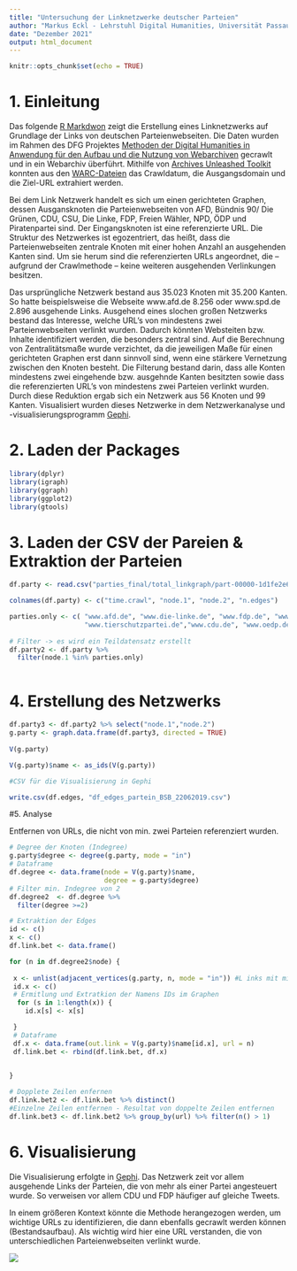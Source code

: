 ```yaml
---
title: "Untersuchung der Linknetzwerke deutscher Parteien"
author: "Markus Eckl - Lehrstuhl Digital Humanities, Universität Passau"
date: "Dezember 2021"
output: html_document
---
```


```r
knitr::opts_chunk$set(echo = TRUE)
```

# 1. Einleitung

Das folgende [R Markdwon](https://rmarkdown.rstudio.com/) zeigt die Erstellung eines Linknetzwerks auf Grundlage der Links von deutschen Parteienwebseiten. Die Daten wurden im Rahmen des DFG Projektes [Methoden der Digital Humanities in Anwendung für den Aufbau und die Nutzung von Webarchiven](https://www.dfg.de/en/dfg_profile/statutory_bodies/general_assembly/index.html) gecrawlt und in ein Webarchiv überführt. Mithilfe von [Archives Unleashed Toolkit](https://archivesunleashed.org/aut/) konnten aus den [WARC-Dateien](https://files.dnb.de/nestor/kurzartikel/thema_15-WARC.pdf) das Crawldatum, die Ausgangsdomain und die Ziel-URL extrahiert werden.

Bei dem Link Netzwerk handelt es sich um einen gerichteten Graphen, dessen Ausgansknoten die Parteienwebseiten von AFD, Bündnis 90/ Die Grünen, CDU, CSU, Die Linke, FDP, Freien Wähler, NPD, ÖDP und Piratenpartei sind. Der Eingangsknoten ist eine referenzierte URL. Die Struktur des Netzwerkes ist egozentriert, das heißt, dass die Parteienwebseiten zentrale Knoten mit einer hohen Anzahl an ausgehenden Kanten sind. Um sie herum sind die referenzierten URLs angeordnet, die – aufgrund der Crawlmethode – keine weiteren ausgehenden Verlinkungen besitzen. 

Das ursprüngliche Netzwerk bestand aus 35.023 Knoten mit 35.200 Kanten. So hatte beispielsweise die Webseite www.afd.de 8.256 oder www.spd.de 2.896 ausgehende Links. Ausgehend eines slochen großen Netzwerks bestand das Interesse, welche URL's von mindestens zwei Parteienwebseiten verlinkt wurden. Dadurch könnten Websteiten bzw. Inhalte identifiziert werden, die besonders zentral sind. Auf die Berechnung von Zentralitätsmaße wurde verzichtet, da die jeweiligen Maße für einen gerichteten Graphen erst dann sinnvoll sind, wenn eine stärkere Vernetzung zwischen den Knoten besteht. Die Filterung bestand darin, dass alle Konten mindestens zwei eingehende bzw. ausgehnde Kanten besitzten sowie dass die referenzierten URL's von mindestens zwei Parteien verlinkt wurden. Durch diese Reduktion ergab sich ein Netzwerk aus 56 Knoten und 99 Kanten. Visualisiert wurden dieses Netzwerke in dem Netzwerkanalyse und -visualisierungsprogramm [Gephi](https://gephi.org/). 



# 2. Laden der Packages
```r
library(dplyr)
library(igraph)
library(ggraph)
library(ggplot2)
library(gtools)
```


# 3. Laden der CSV der Pareien & Extraktion der Parteien 
```r
df.party <- read.csv("parties_final/total_linkgraph/part-00000-1d1fe2e6-675c-4c10-bd37-b922fdeeaf00-c000.csv", sep = ",", header = 0)

colnames(df.party) <- c("time.crawl", "node.1", "node.2", "n.edges")

parties.only <- c( "www.afd.de", "www.die-linke.de", "www.fdp.de", "www.spd.de", "npd.de", "www.die-partei.de", "www.gruene.de",
                   "www.tierschutzpartei.de","www.cdu.de", "www.oedp.de", "www.csu.de")
  
# Filter -> es wird ein Teildatensatz erstellt
df.party2 <- df.party %>%
  filter(node.1 %in% parties.only)



```

# 4. Erstellung des Netzwerks 

```r
df.party3 <- df.party2 %>% select("node.1","node.2")
g.party <- graph.data.frame(df.party3, directed = TRUE)
 
V(g.party)

V(g.party)$name <- as_ids(V(g.party))

#CSV für die Visualisierung in Gephi

write.csv(df.edges, "df_edges_partein_BSB_22062019.csv")

```


#5. Analyse 

Entfernen von URLs, die nicht von min. zwei Parteien referenziert wurden. 
```r
# Degree der Knoten (Indegree)
g.party$degree <- degree(g.party, mode = "in")
# Dataframe 
df.degree <- data.frame(node = V(g.party)$name,
                        degree = g.party$degree)
# Filter min. Indegree von 2 
df.degree2  <- df.degree %>%
  filter(degree >=2)

# Extraktion der Edges 
id <- c()
x <- c()
df.link.bet <- data.frame()

for (n in df.degree2$node) {
 
 x <- unlist(adjacent_vertices(g.party, n, mode = "in")) #L inks mit min. 2 Indegree  - Ermittlung der Nachbarknoten
 id.x <- c()
 # Ermitlung und Extratkion der Namens IDs im Graphen
  for (s in 1:length(x)) {
    id.x[s] <- x[s]

 }
 # Dataframe 
 df.x <- data.frame(out.link = V(g.party)$name[id.x], url = n)
 df.link.bet <- rbind(df.link.bet, df.x)

 
}

# Dopplete Zeilen enfernen 
df.link.bet2 <- df.link.bet %>% distinct()
#Einzelne Zeilen entfernen - Resultat von doppelte Zeilen entfernen 
df.link.bet3 <- df.link.bet2 %>% group_by(url) %>% filter(n() > 1)


```

# 6. Visualisierung 

Die Visualisierung erfolgte in [Gephi](https://gephi.org/). Das Netzwerk zeit vor allem ausgehende Links der Parteien, die von mehr als einer Partei angesteuert wurde. So verweisen vor allem CDU und FDP häufiger auf gleiche Tweets. 

In einem größeren Kontext könnte die Methode herangezogen werden, um wichtige URLs zu identifizieren, die dann ebenfalls gecrawlt werden können (Bestandsaufbau). Als wichtig wird hier eine URL verstanden, die von unterschiedlichen Parteienwebseiten verlinkt wurde. 

![](output_vis/graph_links_gemeinsame_zeile_parteien_2019.png)
